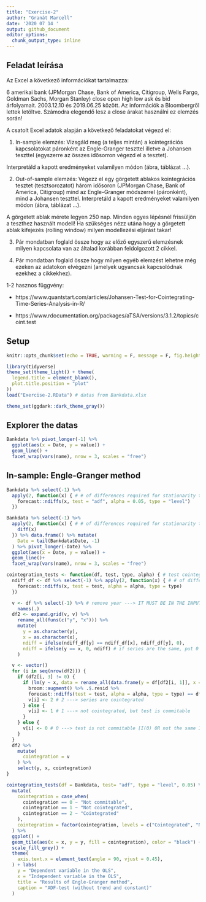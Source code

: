 ```yaml
---
title: "Exercise-2"
author: "Granát Marcell"
date: '2020 07 14 '
output: github_document
editor_options: 
  chunk_output_type: inline
---
```


## Feladat leírása

Az Excel a következő információkat tartalmazza:

6 amerikai bank (JPMorgan Chase, Bank of America, Citigroup, Wells Fargo, Goldman Sachs, Morgan Stanley) close open high low ask és bid árfolyamait. 2003.12.10 és 2019.06.25 között. Az információk a Bloombergről lettek letöltve. Számodra elegendő lesz a close árakat használni ez elemzés során!

A csatolt Excel adatok alapján a következő feladatokat végezd el:

1) In-sample elemzés: Vizsgáld meg (a teljes mintán) a kointegrációs kapcsolatokat páronként az Engle-Granger teszttel illetve a Johansen teszttel (egyszerre az összes idősorron végezd el a tesztet).

Interpretáld a kapott eredményeket valamilyen módon (ábra, táblázat ...).

2) Out-of-sample elemzés: Végezz el egy görgetett ablakos kointegrációs tesztet (tesztsorozatot) három idősoron (JPMorgan Chase, Bank of America, Citigroup) mind az Engle-Granger módszerrel (páronként), mind a Johansen teszttel. Interpretáld a kapott eredményeket valamilyen módon (ábra, táblázat ...).

A görgetett ablak mérete legyen 250 nap. Minden egyes lépésnél frissüljön a teszthez használt modell! Ha szükséges nézz utána hogy a görgetett ablak kifejezés (rolling window) milyen modellezési eljárást takar!

3) Pár mondatban foglald össze hogy az előző egyszerű elemzésnek milyen kapcsolata van az általad korábban feldolgozott 2 cikkel.

4) Pár mondatban foglald össze hogy milyen egyéb elemzést lehetne még ezeken az adatokon elvégezni (amelyek ugyancsak kapcsolódnak ezekhez a cikkekhez).

1-2 hasznos függvény:

+ https://www.quantstart.com/articles/Johansen-Test-for-Cointegrating-Time-Series-Analysis-in-R/

+ https://www.rdocumentation.org/packages/aTSA/versions/3.1.2/topics/coint.test

## Setup

```r
knitr::opts_chunk$set(echo = TRUE, warning = F, message = F, fig.height = 6, fig.width = 10, comment = "" )
```

```r
library(tidyverse)
theme_set(theme_light() + theme(
  legend.title = element_blank(),
  plot.title.position = "plot"
))
load("Exercise-2.RData") # datas from Bankdata.xlsx
```

```r
theme_set(ggdark::dark_theme_gray())
```


## Explorer the datas

```r
Bankdata %>% pivot_longer(-1) %>% 
  ggplot(aes(x = Date, y = value)) +
  geom_line() +
  facet_wrap(vars(name), nrow = 3, scales = "free")
```

## In-sample: Engle-Granger method

```r
Bankdata %>% select(-1) %>% 
  apply(2, function(x) { # # of differences required for stationarity to each series
    forecast::ndiffs(x, test = "adf", alpha = 0.05, type = "level")
  })
```

```r
Bankdata %>% select(-1) %>% 
  apply(2, function(x) { # # of differences required for stationarity to each series
    diff(x)
  }) %>% data.frame() %>% mutate(
    Date = tail(Bankdata$Date, -1)
  ) %>% pivot_longer(-Date) %>%
  ggplot(aes(x = Date, y = value)) +
  geom_line()+
  facet_wrap(vars(name), nrow = 3, scales = "free")
```

```r
cointegration_tests <- function(df, test, type, alpha) { # test cointegrity for all combination in a df
  ndiff_df <- df %>% select(-1) %>% apply(2, function(x) { # # of differences required for stationarity to each series
    forecast::ndiffs(x, test = test, alpha = alpha, type = type)
  })

  v <- df %>% select(-1) %>% # remove year ---> IT MUST BE IN THE INPUT DF !
    names(.)
  df2 <- expand.grid(v, v) %>%
    rename_all(funs(c("y", "x"))) %>%
    mutate(
      y = as.character(y),
      x = as.character(x),
      ndiff = ifelse(ndiff_df[y] == ndiff_df[x], ndiff_df[y], 0),
      ndiff = ifelse(y == x, 0, ndiff) # if series are the same, put 0
    )

  v <- vector()
  for (i in seq(nrow(df2))) {
    if (df2[i, 3] != 0) {
      if (lm(y ~ x, data = rename_all(data.frame(y = df[df2[i, 1]], x = df[df2[i, 2]]), funs(c("y", "x")))) %>%
        broom::augment() %>% .$.resid %>%
        forecast::ndiffs(test = test, alpha = alpha, type = type) == df2[i, 3] - 1) {
        v[i] <- 2 # 2 ---> series are cointegrated
      } else {
        v[i] <- 1 # 1 ---> not cointegrated, but test is commitable
      }
    } else {
      v[i] <- 0 # 0 ---> test is not commitable [I(0) OR not the same I() order OR series are the same]
    }
  }
  df2 %>%
    mutate(
      cointegration = v
    ) %>%
    select(y, x, cointegration)
}
```

```r
cointegration_tests(df = Bankdata, test= "adf", type = "level", 0.05) %>% 
  mutate(
    cointegration = case_when(
      cointegration == 0 ~ "Not commitable",
      cointegration == 1 ~ "Not cointegrated",
      cointegration == 2 ~ "Cointegrated"
    ),
    cointegration = factor(cointegration, levels = c("Cointegrated", "Not cointegrated", "Not commitable"))
  ) %>%
  ggplot() +
  geom_tile(aes(x = x, y = y, fill = cointegration), color = "black") +
  scale_fill_grey() +
  theme(
    axis.text.x = element_text(angle = 90, vjust = 0.45),
  ) + labs(
    y = "Dependent variable in the OLS",
    x = "Independent variable in the OLS",
    title = "Results of Engle-Granger method",
    caption = "ADF-test (without trend and constant)"
  )
```


